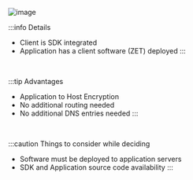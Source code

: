 ![image](/img/deployment-architecture/app_to_host_b_deploy.png)

:::info Details
- Client is SDK integrated
- Application has a client software (ZET) deployed
:::

&nbsp;

:::tip Advantages
- Application to Host Encryption 
- No additional routing needed
- No additional DNS entries needed
:::

&nbsp;

:::caution Things to consider while deciding
- Software must be deployed to application servers
- SDK and Application source code availability
:::